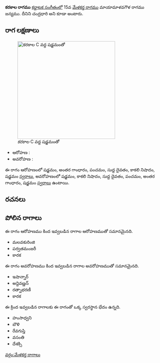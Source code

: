 {{Infobox ragam
	| name          	= కరకాల
	| synonym	    	= చంద్రధారి
	| mela          	= 
	| chakra        	= 
	| janaka        	= 
	| type          	= ఔదవ
	| arohanam      	= {{svaraC|S|G3|P|D1|N3|S'}} 
	| avarohanam    	= {{svaraC|S'|N3|D1|P|G3|S}}
	| jeeva         	=
	| chhaya        	=
	| nyasa         	=
	| vishesha      	= 
	| equivalent  		= 
}}
{{కర్ణాటక సంగీత రాగాలు}}
'''కరకాల రాగము''' [[కర్ణాటక సంగీతం]]లో 15వ [[మేళకర్త రాగము]] మాయామాళవగౌళ రాగము జన్యము. దీనిని చంద్రధారి అని కూడా అంటారు.


==రాగ లక్షణాలు==
[[Image:karakala_kb2wiki.png|thumb|right|316px|''కరకాల'' C వద్ద షడ్జమంతో]]

* ఆరోహణ : {{svaraC|S|G3|P|D1|N3|S'}} 
* అవరోహణ : {{svaraC|S'|N3|D1|P|G3|S}}

ఈ రాగం ఆరోహణంలో షడ్జమం, అంతర గాంధారం, పంచమం, సుద్ద దైవతం, కాకలి  నిషాదం, షడ్జమం [[స్వరాలు]], అవరోహణంలో షడ్జమం, కాకలి  నిషాదం, సుద్ద దైవతం, పంచమం, అంతర గాంధారం, షడ్జమం [[స్వరాలు]] ఉంటాయి.

==రచనలు==



==పోలిన రాగాలు==
ఈ రాగం ఆరోహణము కింద ఇవ్వబడిన రాగాల ఆరోహణముతో సమానమైనది.
* మలవకురింజి
* పర్వతమంజరీ
* కారక

ఈ రాగం అవరోహణము కింద ఇవ్వబడిన రాగాల అవరోహణముతో సమానమైనది.
* ఇషాన్నార్
* అన్దివణ్ణన్
* రత్నాభరణీ
* కారక

ఈ క్రింద ఇవ్వబడిన రాగాలకు ఈ రాగంతో ఒక్క స్వరస్థాన భేదం ఉన్నది.
* హంసాధ్వని
* బౌళి
*  రేవగుప్తి
* వసంతి
* దేశక్సి



[[వర్గం:మేళకర్త రాగాలు]]